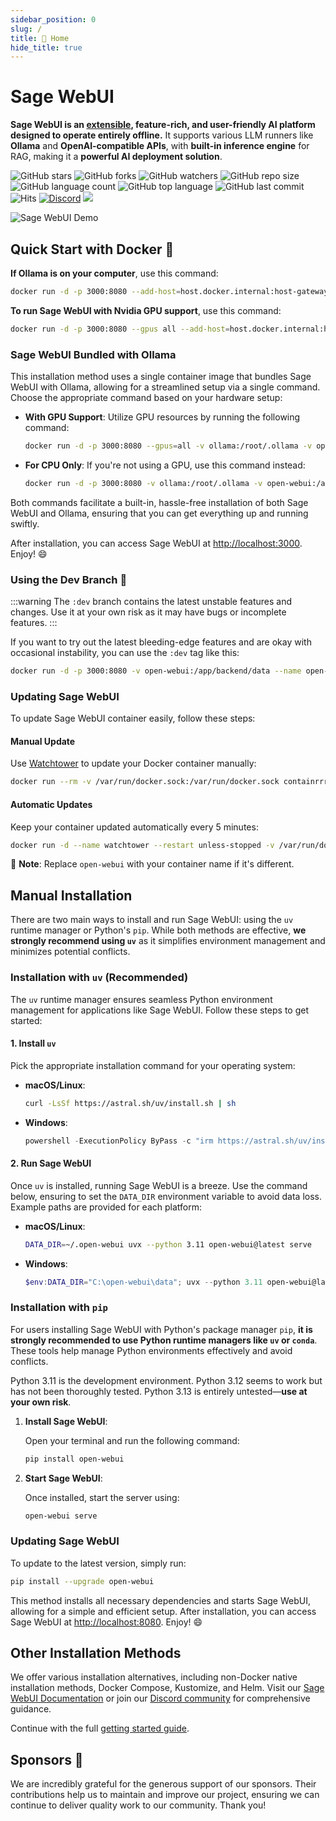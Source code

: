 ```yaml
---
sidebar_position: 0
slug: /
title: 🏡 Home
hide_title: true
---
```



# Sage WebUI


**Sage WebUI is an [extensible](https://docs.openwebui.com/features/plugin/), feature-rich, and user-friendly  AI platform designed to operate entirely offline.** It supports various LLM runners like **Ollama** and **OpenAI-compatible APIs**, with **built-in inference engine** for RAG, making it a **powerful AI deployment solution**.

![GitHub stars](https://img.shields.io/github/stars/open-webui/open-webui?style=social)
![GitHub forks](https://img.shields.io/github/forks/open-webui/open-webui?style=social)
![GitHub watchers](https://img.shields.io/github/watchers/open-webui/open-webui?style=social)
![GitHub repo size](https://img.shields.io/github/repo-size/open-webui/open-webui)
![GitHub language count](https://img.shields.io/github/languages/count/open-webui/open-webui)
![GitHub top language](https://img.shields.io/github/languages/top/open-webui/open-webui)
![GitHub last commit](https://img.shields.io/github/last-commit/open-webui/open-webui?color=red)
![Hits](https://hits.seeyoufarm.com/api/count/incr/badge.svg?url=https%3A%2F%2Fgithub.com%2Follama-webui%2Follama-wbui&count_bg=%2379C83D&title_bg=%23555555&icon=&icon_color=%23E7E7E7&title=hits&edge_flat=false)
[![Discord](https://img.shields.io/badge/Discord-Open_WebUI-blue?logo=discord&logoColor=white)](https://discord.gg/5rJgQTnV4s)
[![](https://img.shields.io/static/v1?label=Sponsor&message=%E2%9D%A4&logo=GitHub&color=%23fe8e86)](https://github.com/sponsors/tjbck)

![Sage WebUI Demo](/images/demo.gif)


## Quick Start with Docker 🐳

**If Ollama is on your computer**, use this command:

```bash
docker run -d -p 3000:8080 --add-host=host.docker.internal:host-gateway -v open-webui:/app/backend/data --name open-webui --restart always ghcr.io/open-webui/open-webui:main
```

**To run Sage WebUI with Nvidia GPU support**, use this command:

```bash
docker run -d -p 3000:8080 --gpus all --add-host=host.docker.internal:host-gateway -v open-webui:/app/backend/data --name open-webui --restart always ghcr.io/open-webui/open-webui:cuda
```

### Sage WebUI Bundled with Ollama

This installation method uses a single container image that bundles Sage WebUI with Ollama, allowing for a streamlined setup via a single command. Choose the appropriate command based on your hardware setup:

- **With GPU Support**:
  Utilize GPU resources by running the following command:

  ```bash
  docker run -d -p 3000:8080 --gpus=all -v ollama:/root/.ollama -v open-webui:/app/backend/data --name open-webui --restart always ghcr.io/open-webui/open-webui:ollama
  ```

- **For CPU Only**:
  If you're not using a GPU, use this command instead:

  ```bash
  docker run -d -p 3000:8080 -v ollama:/root/.ollama -v open-webui:/app/backend/data --name open-webui --restart always ghcr.io/open-webui/open-webui:ollama
  ```

Both commands facilitate a built-in, hassle-free installation of both Sage WebUI and Ollama, ensuring that you can get everything up and running swiftly.

After installation, you can access Sage WebUI at [http://localhost:3000](http://localhost:3000). Enjoy! 😄

### Using the Dev Branch 🌙

:::warning
The `:dev` branch contains the latest unstable features and changes. Use it at your own risk as it may have bugs or incomplete features.
:::

If you want to try out the latest bleeding-edge features and are okay with occasional instability, you can use the `:dev` tag like this:

```bash
docker run -d -p 3000:8080 -v open-webui:/app/backend/data --name open-webui --restart always ghcr.io/open-webui/open-webui:dev
```

### Updating Sage WebUI

To update Sage WebUI container easily, follow these steps:

#### Manual Update
Use [Watchtower](https://containrrr.dev/watchtower) to update your Docker container manually:
```bash
docker run --rm -v /var/run/docker.sock:/var/run/docker.sock containrrr/watchtower --run-once open-webui
```

#### Automatic Updates
Keep your container updated automatically every 5 minutes:
```bash
docker run -d --name watchtower --restart unless-stopped -v /var/run/docker.sock:/var/run/docker.sock containrrr/watchtower --interval 300 open-webui
```

🔧 **Note**: Replace `open-webui` with your container name if it's different.

## Manual Installation

There are two main ways to install and run Sage WebUI: using the `uv` runtime manager or Python's `pip`. While both methods are effective, **we strongly recommend using `uv`** as it simplifies environment management and minimizes potential conflicts.

### Installation with `uv` (Recommended)

The `uv` runtime manager ensures seamless Python environment management for applications like Sage WebUI. Follow these steps to get started:

#### 1. Install `uv`

Pick the appropriate installation command for your operating system:

- **macOS/Linux**:  
  ```bash
  curl -LsSf https://astral.sh/uv/install.sh | sh
  ```

- **Windows**:  
  ```powershell
  powershell -ExecutionPolicy ByPass -c "irm https://astral.sh/uv/install.ps1 | iex"
  ```

#### 2. Run Sage WebUI

Once `uv` is installed, running Sage WebUI is a breeze. Use the command below, ensuring to set the `DATA_DIR` environment variable to avoid data loss. Example paths are provided for each platform:

- **macOS/Linux**:  
  ```bash
  DATA_DIR=~/.open-webui uvx --python 3.11 open-webui@latest serve
  ```

- **Windows**:  
  ```powershell
  $env:DATA_DIR="C:\open-webui\data"; uvx --python 3.11 open-webui@latest serve
  ```



### Installation with `pip`

For users installing Sage WebUI with Python's package manager `pip`, **it is strongly recommended to use Python runtime managers like `uv` or `conda`**. These tools help manage Python environments effectively and avoid conflicts. 

Python 3.11 is the development environment. Python 3.12 seems to work but has not been thoroughly tested. Python 3.13 is entirely untested—**use at your own risk**.

1. **Install Sage WebUI**:  

   Open your terminal and run the following command:  
   ```bash
   pip install open-webui
   ```

2. **Start Sage WebUI**:  

   Once installed, start the server using:  
   ```bash
   open-webui serve
   ```

### Updating Sage WebUI

To update to the latest version, simply run:  

```bash
pip install --upgrade open-webui
```

This method installs all necessary dependencies and starts Sage WebUI, allowing for a simple and efficient setup. After installation, you can access Sage WebUI at [http://localhost:8080](http://localhost:8080). Enjoy! 😄

## Other Installation Methods

We offer various installation alternatives, including non-Docker native installation methods, Docker Compose, Kustomize, and Helm. Visit our [Sage WebUI Documentation](https://docs.openwebui.com/getting-started/) or join our [Discord community](https://discord.gg/5rJgQTnV4s) for comprehensive guidance.

Continue with the full [getting started guide](/getting-started).

## Sponsors 🙌

<TopBanners />

<SponsorList />


We are incredibly grateful for the generous support of our sponsors. Their contributions help us to maintain and improve our project, ensuring we can continue to deliver quality work to our community. Thank you!

